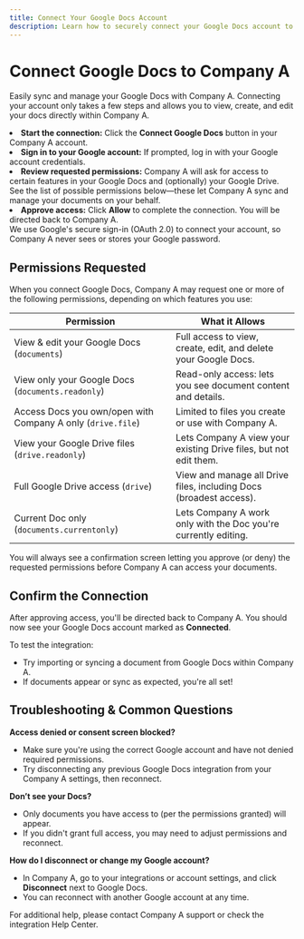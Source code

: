 ```yaml
---
title: Connect Your Google Docs Account
description: Learn how to securely connect your Google Docs account to Company A and understand the permissions needed.
---
```



# Connect Google Docs to Company A

Easily sync and manage your Google Docs with Company A. Connecting your account only takes a few steps and allows you to view, create, and edit your docs directly within Company A.

<Steps>
  <li>
    <b>Start the connection:</b> Click the <b>Connect Google Docs</b> button in your Company A account.
  </li>
  <li>
    <b>Sign in to your Google account:</b> If prompted, log in with your Google account credentials.
  </li>
  <li>
    <b>Review requested permissions:</b> Company A will ask for access to certain features in your Google Docs and (optionally) your Google Drive. See the list of possible permissions below—these let Company A sync and manage your documents on your behalf.
  </li>
  <li>
    <b>Approve access:</b> Click <b>Allow</b> to complete the connection. You will be directed back to Company A.
  </li>
</Steps>

<Info>
We use Google's secure sign-in (OAuth 2.0) to connect your account, so Company A never sees or stores your Google password.
</Info>

## Permissions Requested

When you connect Google Docs, Company A may request one or more of the following permissions, depending on which features you use:

| Permission                                   | What it Allows                                                           |
|-----------------------------------------------|-------------------------------------------------------------------------|
| View & edit your Google Docs (`documents`)    | Full access to view, create, edit, and delete your Google Docs.          |
| View only your Google Docs (`documents.readonly`) | Read-only access: lets you see document content and details.         |
| Access Docs you own/open with Company A only (`drive.file`) | Limited to files you create or use with Company A.            |
| View your Google Drive files (`drive.readonly`) | Lets Company A view your existing Drive files, but not edit them.       |
| Full Google Drive access (`drive`)            | View and manage all Drive files, including Docs (broadest access).       |
| Current Doc only (`documents.currentonly`)    | Lets Company A work only with the Doc you're currently editing.          |

<Callout type="info">
You will always see a confirmation screen letting you approve (or deny) the requested permissions before Company A can access your documents.
</Callout>

## Confirm the Connection

After approving access, you'll be directed back to Company A. You should now see your Google Docs account marked as <b>Connected</b>.

To test the integration:
- Try importing or syncing a document from Google Docs within Company A.
- If documents appear or sync as expected, you're all set!

## Troubleshooting & Common Questions

**Access denied or consent screen blocked?**
- Make sure you're using the correct Google account and have not denied required permissions.
- Try disconnecting any previous Google Docs integration from your Company A settings, then reconnect.

**Don’t see your Docs?**
- Only documents you have access to (per the permissions granted) will appear.
- If you didn't grant full access, you may need to adjust permissions and reconnect.

**How do I disconnect or change my Google account?**
- In Company A, go to your integrations or account settings, and click <b>Disconnect</b> next to Google Docs.
- You can reconnect with another Google account at any time.

<Callout>
For additional help, please contact Company A support or check the integration Help Center.
</Callout>
